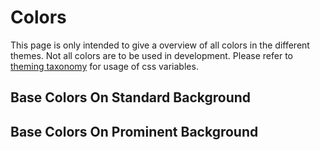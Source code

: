 
# Colors

<Alert type="warning">
    This page is only intended to give a overview of all colors in the different themes.
    Not all colors are to be used in development. Please refer to <a href="?path=/docs/core-concepts-theming-taxonomy--page">theming taxonomy</a> for usage of css variables.
</Alert>

## Base Colors On Standard Background
<Story id="core-concepts-colors--base-standard" />

## Base Colors On Prominent Background
<Story id="core-concepts-colors--base-prominent" />
